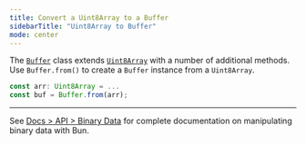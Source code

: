 ```yaml
---
title: Convert a Uint8Array to a Buffer
sidebarTitle: "Uint8Array to Buffer"
mode: center
---
```


The [`Buffer`](https://nodejs.org/api/buffer.html) class extends [`Uint8Array`](https://developer.mozilla.org/en-US/docs/Web/JavaScript/Reference/Global_Objects/Uint8Array) with a number of additional methods. Use `Buffer.from()` to create a `Buffer` instance from a `Uint8Array`.

```ts
const arr: Uint8Array = ...
const buf = Buffer.from(arr);
```

---

See [Docs > API > Binary Data](https://bun.com/docs/api/binary-data#conversion) for complete documentation on manipulating binary data with Bun.
